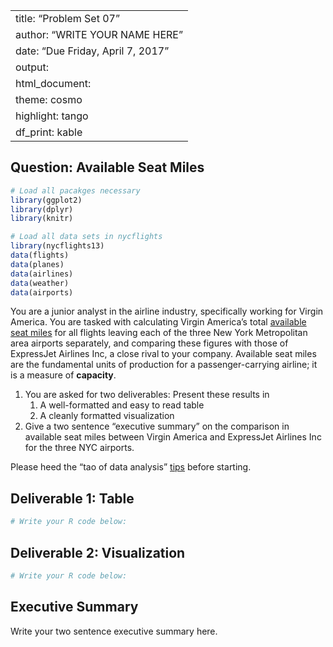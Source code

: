 
---
title: "Problem Set 07"
author: "WRITE YOUR NAME HERE"
date: "Due Friday, April 7, 2017"
output:
  html_document:
    theme: cosmo
    highlight: tango
    df_print: kable
---


## Question: Available Seat Miles

```r
# Load all pacakges necessary
library(ggplot2)
library(dplyr)
library(knitr)

# Load all data sets in nycflights
library(nycflights13)
data(flights)
data(planes)
data(airlines)
data(weather)
data(airports)
```

You are a junior analyst in the airline industry, specifically working for 
Virgin America. You are tasked with calculating Virgin America's total
[available seat miles](https://en.wikipedia.org/wiki/Available_seat_miles) for
all flights leaving each of the three New York Metropolitan area airports
separately, and comparing these figures with those of ExpressJet Airlines Inc, a
close rival to your company. Available seat miles are the fundamental units of 
production for a passenger-carrying airline; it is a measure of **capacity**. 

1. You are asked for two deliverables: Present these results in
    1. A well-formatted and easy to read table
    1. A cleanly formatted visualization
1. Give a two sentence "executive summary" on the comparison in available seat
miles between Virgin America and ExpressJet Airlines Inc for the three NYC
airports.

Please heed the "tao of data analysis" [tips](https://rudeboybert.github.io/MATH116/notes.html#lec18_-_fri_324:_the_tao_of_data_analysis)
before starting.


## Deliverable 1: Table

```r
# Write your R code below:

```




## Deliverable 2: Visualization

```r
# Write your R code below:

```



## Executive Summary

Write your two sentence executive summary here.


